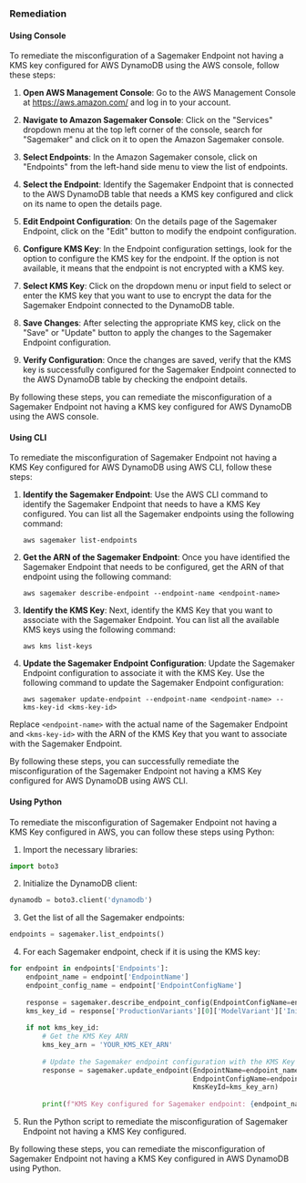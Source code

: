 ### Remediation

#### Using Console

To remediate the misconfiguration of a Sagemaker Endpoint not having a KMS key configured for AWS DynamoDB using the AWS console, follow these steps:

1. **Open AWS Management Console**: Go to the AWS Management Console at https://aws.amazon.com/ and log in to your account.

2. **Navigate to Amazon Sagemaker Console**: Click on the "Services" dropdown menu at the top left corner of the console, search for "Sagemaker" and click on it to open the Amazon Sagemaker console.

3. **Select Endpoints**: In the Amazon Sagemaker console, click on "Endpoints" from the left-hand side menu to view the list of endpoints.

4. **Select the Endpoint**: Identify the Sagemaker Endpoint that is connected to the AWS DynamoDB table that needs a KMS key configured and click on its name to open the details page.

5. **Edit Endpoint Configuration**: On the details page of the Sagemaker Endpoint, click on the "Edit" button to modify the endpoint configuration.

6. **Configure KMS Key**: In the Endpoint configuration settings, look for the option to configure the KMS key for the endpoint. If the option is not available, it means that the endpoint is not encrypted with a KMS key.

7. **Select KMS Key**: Click on the dropdown menu or input field to select or enter the KMS key that you want to use to encrypt the data for the Sagemaker Endpoint connected to the DynamoDB table.

8. **Save Changes**: After selecting the appropriate KMS key, click on the "Save" or "Update" button to apply the changes to the Sagemaker Endpoint configuration.

9. **Verify Configuration**: Once the changes are saved, verify that the KMS key is successfully configured for the Sagemaker Endpoint connected to the AWS DynamoDB table by checking the endpoint details.

By following these steps, you can remediate the misconfiguration of a Sagemaker Endpoint not having a KMS key configured for AWS DynamoDB using the AWS console.

#### Using CLI

To remediate the misconfiguration of Sagemaker Endpoint not having a KMS Key configured for AWS DynamoDB using AWS CLI, follow these steps:

1. **Identify the Sagemaker Endpoint**: Use the AWS CLI command to identify the Sagemaker Endpoint that needs to have a KMS Key configured. You can list all the Sagemaker endpoints using the following command:
   ```
   aws sagemaker list-endpoints
   ```

2. **Get the ARN of the Sagemaker Endpoint**: Once you have identified the Sagemaker Endpoint that needs to be configured, get the ARN of that endpoint using the following command:
   ```
   aws sagemaker describe-endpoint --endpoint-name <endpoint-name>
   ```

3. **Identify the KMS Key**: Next, identify the KMS Key that you want to associate with the Sagemaker Endpoint. You can list all the available KMS keys using the following command:
   ```
   aws kms list-keys
   ```

4. **Update the Sagemaker Endpoint Configuration**: Update the Sagemaker Endpoint configuration to associate it with the KMS Key. Use the following command to update the Sagemaker Endpoint configuration:
   ```
   aws sagemaker update-endpoint --endpoint-name <endpoint-name> --kms-key-id <kms-key-id>
   ```

Replace `<endpoint-name>` with the actual name of the Sagemaker Endpoint and `<kms-key-id>` with the ARN of the KMS Key that you want to associate with the Sagemaker Endpoint.

By following these steps, you can successfully remediate the misconfiguration of the Sagemaker Endpoint not having a KMS Key configured for AWS DynamoDB using AWS CLI.

#### Using Python

To remediate the misconfiguration of Sagemaker Endpoint not having a KMS Key configured in AWS, you can follow these steps using Python:

1. Import the necessary libraries:
```python
import boto3
```

2. Initialize the DynamoDB client:
```python
dynamodb = boto3.client('dynamodb')
```

3. Get the list of all the Sagemaker endpoints:
```python
endpoints = sagemaker.list_endpoints()
```

4. For each Sagemaker endpoint, check if it is using the KMS key:
```python
for endpoint in endpoints['Endpoints']:
    endpoint_name = endpoint['EndpointName']
    endpoint_config_name = endpoint['EndpointConfigName']
    
    response = sagemaker.describe_endpoint_config(EndpointConfigName=endpoint_config_name)
    kms_key_id = response['ProductionVariants'][0]['ModelVariant']['InitialInstanceCount']['SecurityGroupIds']
    
    if not kms_key_id:
        # Get the KMS Key ARN
        kms_key_arn = 'YOUR_KMS_KEY_ARN'
        
        # Update the Sagemaker endpoint configuration with the KMS Key
        response = sagemaker.update_endpoint(EndpointName=endpoint_name, 
                                             EndpointConfigName=endpoint_config_name, 
                                             KmsKeyId=kms_key_arn)
        
        print(f"KMS Key configured for Sagemaker endpoint: {endpoint_name}")
```

5. Run the Python script to remediate the misconfiguration of Sagemaker Endpoint not having a KMS Key configured.

By following these steps, you can remediate the misconfiguration of Sagemaker Endpoint not having a KMS Key configured in AWS DynamoDB using Python.


